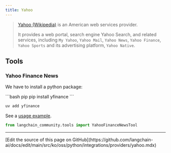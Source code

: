 ```yaml
---
title: Yahoo
---
```


>[Yahoo (Wikipedia)](https://en.wikipedia.org/wiki/Yahoo) is an American web services provider.
>
> It provides a web portal, search engine Yahoo Search, and related
> services, including `My Yahoo`, `Yahoo Mail`, `Yahoo News`,
> `Yahoo Finance`, `Yahoo Sports` and its advertising platform, `Yahoo Native`.


## Tools

### Yahoo Finance News

We have to install a python package:

<CodeGroup>
```bash pip
pip install yfinance
```

```bash uv
uv add yfinance
```
</CodeGroup>

See a [usage example](/oss/python/integrations/tools/yahoo_finance_news).


```python
from langchain_community.tools import YahooFinanceNewsTool
```

---

<Callout icon="pen-to-square" iconType="regular">
  [Edit the source of this page on GitHub](https://github.com/langchain-ai/docs/edit/main/src/ko/oss/python/integrations/providers/yahoo.mdx)
</Callout>
